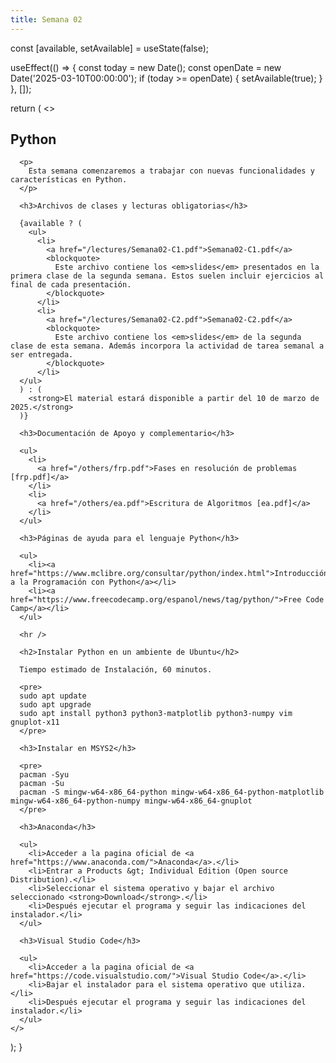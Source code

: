 ```yaml
---
title: Semana 02
---
```



  const [available, setAvailable] = useState(false);

  useEffect(() => {
    const today = new Date();
    const openDate = new Date('2025-03-10T00:00:00');
    if (today >= openDate) {
      setAvailable(true);
    }
  }, []);

  return (
    <>
      <h2>Python</h2>

      <p>
        Esta semana comenzaremos a trabajar con nuevas funcionalidades y características en Python.
      </p>

      <h3>Archivos de clases y lecturas obligatorias</h3>

      {available ? (
        <ul>
          <li>
            <a href="/lectures/Semana02-C1.pdf">Semana02-C1.pdf</a>
            <blockquote>
              Este archivo contiene los <em>slides</em> presentados en la primera clase de la segunda semana. Estos suelen incluir ejercicios al final de cada presentación.
            </blockquote>
          </li>
          <li>
            <a href="/lectures/Semana02-C2.pdf">Semana02-C2.pdf</a>
            <blockquote>
              Este archivo contiene los <em>slides</em> de la segunda clase de esta semana. Además incorpora la actividad de tarea semanal a ser entregada.
            </blockquote>
          </li>
      </ul>
      ) : (
        <strong>El material estará disponible a partir del 10 de marzo de 2025.</strong>
      )}

      <h3>Documentación de Apoyo y complementario</h3>

      <ul>
        <li>
          <a href="/others/frp.pdf">Fases en resolución de problemas [frp.pdf]</a>
        </li>
        <li>
          <a href="/others/ea.pdf">Escritura de Algoritmos [ea.pdf]</a>
        </li>
      </ul>

      <h3>Páginas de ayuda para el lenguaje Python</h3>

      <ul>
        <li><a href="https://www.mclibre.org/consultar/python/index.html">Introducción a la Programación con Python</a></li>
        <li><a href="https://www.freecodecamp.org/espanol/news/tag/python/">Free Code Camp</a></li>
      </ul>
      
      <hr />

      <h2>Instalar Python en un ambiente de Ubuntu</h2>

      Tiempo estimado de Instalación, 60 minutos.

      <pre>
      sudo apt update
      sudo apt upgrade
      sudo apt install python3 python3-matplotlib python3-numpy vim gnuplot-x11
      </pre>

      <h3>Instalar en MSYS2</h3>

      <pre>
      pacman -Syu
      pacman -Su
      pacman -S mingw-w64-x86_64-python mingw-w64-x86_64-python-matplotlib mingw-w64-x86_64-python-numpy mingw-w64-x86_64-gnuplot
      </pre>

      <h3>Anaconda</h3>

      <ul>
        <li>Acceder a la pagina oficial de <a href="https://www.anaconda.com/">Anaconda</a>.</li>
        <li>Entrar a Products &gt; Individual Edition (Open source Distribution).</li>
        <li>Seleccionar el sistema operativo y bajar el archivo seleccionado <strong>Download</strong>.</li>
        <li>Después ejecutar el programa y seguir las indicaciones del instalador.</li>
      </ul>

      <h3>Visual Studio Code</h3>

      <ul>
        <li>Acceder a la pagina oficial de <a href="https://code.visualstudio.com/">Visual Studio Code</a>.</li>
        <li>Bajar el instalador para el sistema operativo que utiliza.</li>
        <li>Después ejecutar el programa y seguir las indicaciones del instalador.</li>
      </ul>
    </>
  );
}
